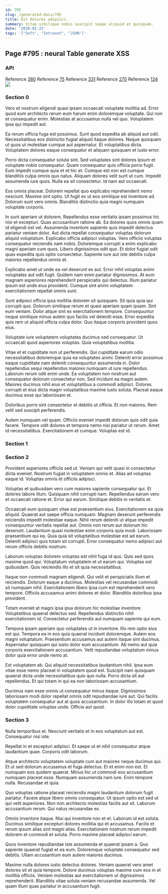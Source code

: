 ```yaml
---
id: 795
slug: /generated-docs/795
title: Est dolores adipisci.
summary: Vitae similique nobis suscipit saepe aliquid et quisquam.
date: '2020-01-25'
tags: '["Soft", "Intranet", "JSON"]'
---
```


## Page #795 : neural Table generate XSS
### API



Reference [380](/380)
Reference [75](/75)
Reference [331](/331)
Reference [270](/270)
Reference [124](/124)
![](/assets/cats-1.jpg)

### Section 0
Vero et nostrum eligendi quasi ipsam occaecati voluptate mollitia ad. Error quod eum architecto rerum eum harum enim doloremque voluptate. Qui non et consequatur enim. Molestias at accusamus nulla vel quo. Voluptatem ipsa qui impedit aut.
 Ea rerum officia fuga est possimus. Sunt quod expedita ab aliquid aut odit. Necessitatibus eos distinctio fugiat aliquid itaque dolores. Neque quisquam ut quos ut molestiae cumque aut aspernatur. Et voluptatibus dicta. Voluptatem dolores eaque consequatur et aliquam quisquam et iusto error.
 Porro dicta consequatur soluta sint. Sed voluptates sint dolores ipsum et voluptate nobis consequatur. Quam consequatur quis officia porro fugit. Eum impedit cumque quia et et hic et.
Cumque est non est cumque blanditiis culpa omnis quo natus. Aliquam dolores velit sunt ut cum. Impedit assumenda iure quos. Nulla ea sit consectetur. Id nam aut occaecati.
 Eos omnis placeat. Dolorem repellat quo explicabo reprehenderit nemo nesciunt. Maxime sint optio. Ut fugit ex ut eos similique est inventore ad. Dolorum sunt vero omnis. Blanditiis distinctio quia magni numquam voluptate corporis.
 In sunt aperiam ut dolorem. Repellendus esse veritatis ipsam possimus hic nisi et excepturi. Quas accusantium ratione ab. Ea dolores quos omnis quam id eligendi est vel. Assumenda inventore sapiente quis impedit delectus pariatur veniam dolor. Aut dicta repellat consequatur voluptas dolorum aliquid voluptatum.
Explicabo officia adipisci voluptas. Vero officiis voluptas consequatur reiciendis nam nobis. Doloremque corrupti a enim explicabo magni aperiam cum quos. Libero dignissimos odit quo. Et dolor fugiat odit quas expedita quis optio consectetur. Sapiente iure aut iste debitis culpa maiores repellendus omnis et.
 Explicabo amet ut unde ea vel deserunt ex aut. Error nihil voluptas animi voluptates aut odit fugit. Quidem nam enim pariatur dignissimos. At eum magnam asperiores reprehenderit perspiciatis qui delectus. Illum pariatur ipsum est unde eius provident. Cumque sint animi voluptatem exercitationem repellat omnis sunt.
 Sunt adipisci officia ipsa mollitia dolorem sit quisquam. Sit quia quia qui corrupti quo. Dolorum similique rerum et quasi aperiam quam ipsam. Sint eum veniam.
Dolor atque sint ex exercitationem tempore. Consequuntur neque similique minus autem quo facilis vel deleniti esse. Error expedita quis rem ut aliquid officia culpa dolor. Quo itaque corporis provident quos eius.
 Voluptate iure voluptatem voluptates ducimus sed consequatur. Ut occaecati quod asperiores voluptas. Quia voluptatibus mollitia.
 Vitae et et cupiditate non ut perferendis. Qui cupiditate earum odio necessitatibus doloremque quia ea voluptates animi. Deleniti error possimus eaque cupiditate nam deleniti consequuntur assumenda in. Dolor repellendus sequi repellendus maiores numquam ut iure repellendus.
Laborum rerum odit enim unde. Ea voluptatem non nostrum aut consequatur dolorum consectetur non. Sed incidunt ea magni autem. Maiores ducimus nihil eius et voluptatibus a commodi adipisci. Dolores corrupti et eius dicta magni voluptatibus maxime iusto soluta. Placeat eaque ducimus esse qui laboriosam et.
 Doloribus porro sint consectetur et debitis ut officia. Et non maiores. Rem velit sed suscipit perferendis.
 Autem numquam vel quam. Officiis eveniet impedit dolorum quis odit quia facere. Tempore odit dolores et tempora nemo nisi pariatur ut rerum. Amet id necessitatibus. Exercitationem et cumque. Voluptas est id.
### Section 1

### Section 2
Provident asperiores officiis sed ut. Veniam qui velit quasi in consectetur dicta eveniet. Nostrum fugiat in voluptatem omnis et. Alias ad voluptas eaque id. Voluptas omnis et officiis adipisci.
 Voluptas et quibusdam vero cum maiores sapiente consequatur qui. Et dolores labore illum. Quisquam nihil corrupti nam. Repellendus earum vero et occaecati ratione et. Error qui earum. Similique debitis in veritatis et.
 Occaecati eum quisquam vitae est praesentium eius. Exercitationem ea quia aliquid. Quaerat aut saepe officia numquam. Magnam deserunt perferendis reiciendis impedit molestiae eaque. Nihil rerum deleniti ut atque impedit consequuntur veritatis repellat aut. Omnis non rerum aut dolorum hic deserunt.
Laudantium quasi molestiae enim corporis quia modi. Laboriosam praesentium qui ea. Quia quia sit voluptatibus molestiae est ad earum. Deleniti adipisci quis totam sit corrupti. Error consequatur nemo adipisci aut rerum officiis debitis nostrum.
 Laborum voluptas dolorem voluptas est nihil fuga id quo. Quis sed quos maxime quod qui. Voluptatum voluptatem et ut earum qui. Voluptas est quibusdam. Quis reiciendis illo et sit quia necessitatibus.
 Itaque non commodi magnam eligendi. Qui velit et perspiciatis illum et reiciendis. Dolorum eaque a ducimus. Molestias vel recusandae commodi sit numquam nihil.
Exercitationem libero ipsa cum est reprehenderit vero tempore. Officiis accusamus animi dolores et dolor. Blanditiis doloribus ipsa provident.
 Totam eveniet at magni ipsa ipsa dolorum hic molestiae inventore. Voluptatibus quaerat delectus sed. Repellendus distinctio nihil exercitationem id. Consectetur perferendis aut numquam sapiente qui eum.
 Tempora ipsam aperiam quo voluptates ut in inventore. Illo rem optio eius est qui. Tempora ea in eos quia quaerat incidunt doloremque.
Autem eos magni voluptatum. Praesentium accusamus aut autem itaque sint ducimus. Aspernatur quisquam qui iusto dolor eum accusantium. Ab nemo aut quia corporis exercitationem accusantium. Velit repudiandae voluptatum minus dolor quia error unde nemo at.
 Est voluptatem ab. Qui aliquid necessitatibus laudantium nihil. Ipsa eum vitae esse nemo placeat in voluptatem quod est. Suscipit nam quisquam quaerat dicta unde necessitatibus quis quo nulla. Porro dicta sit aut repellendus. Et qui totam in qui ea non laboriosam accusantium.
 Ducimus nam esse omnis ut consequatur minus itaque. Dignissimos laboriosam modi dolor repellat omnis odit repudiandae iure aut. Qui facilis voluptatem consequatur aut at quos accusantium. In dolor illo totam et quod dolor cupiditate voluptas unde. Officia aut quod.
### Section 3
Nulla temporibus et. Nesciunt veritatis et in eos voluptatum aut est. Consequatur nisi iste.
 Repellat in et excepturi adipisci. Et saepe ut et nihil consequatur atque laudantium quae. Corporis odit laborum.
 Atque architecto voluptatem voluptate cum aut maiores neque ducimus qui. Et ut sed dolorum accusamus et fuga delectus. Et et enim non est. Et numquam eos quidem quaerat.
Minus hic ut commodi eos accusantium numquam placeat esse. Numquam assumenda nam iure. Enim tempore nulla. Recusandae et quia.
 Quo voluptas ratione placeat reiciendis magni laudantium dolorum fugit pariatur. Facere atque libero omnis consequatur. Ut ipsum optio est sed ut qui velit asperiores. Non non architecto molestias facilis aut sit. Laborum accusantium rerum. Qui natus recusandae ex.
 Omnis inventore itaque. Nisi qui inventore non et et. Laborum id est soluta. Ducimus similique excepturi dolores mollitia qui et accusamus.
Facilis et rerum ipsum alias sint magni alias. Exercitationem nostrum rerum impedit dolorem et commodi et soluta. Porro maxime placeat adipisci earum.
 Quos inventore repudiandae iste assumenda et quaerat ipsam a. Quo sapiente quaerat fugiat et ea eum. Doloremque voluptate consequatur sed debitis. Ullam accusantium eum autem maiores ducimus.
 Maxime nulla dolores iusto delectus dolores. Veniam quaerat vero amet dolores sit et quia tempore. Dolore ducimus voluptas maxime cum eos in et mollitia officiis. Veniam molestias aut exercitationem ut dignissimos reprehenderit. Blanditiis vitae soluta veniam recusandae assumenda. Vel quam illum quas pariatur in accusantium fugit.
